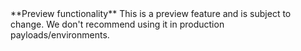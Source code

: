 <Warning>
**Preview functionality**
This is a preview feature and is subject to change. We don't recommend using it in production payloads/environments.
</Warning>